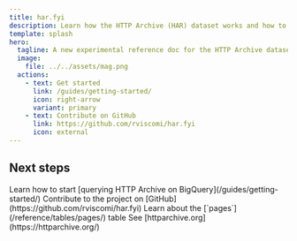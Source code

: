 ```yaml
---
title: har.fyi
description: Learn how the HTTP Archive (HAR) dataset works and how to use it to explore the state of the web.
template: splash
hero:
  tagline: A new experimental reference doc for the HTTP Archive dataset
  image:
    file: ../../assets/mag.png
  actions:
    - text: Get started
      link: /guides/getting-started/
      icon: right-arrow
      variant: primary
    - text: Contribute on GitHub
      link: https://github.com/rviscomi/har.fyi
      icon: external
---
```



## Next steps

<CardGrid stagger>
  <Card title="Start querying" icon="magnifier">
    Learn how to start [querying HTTP Archive on BigQuery](/guides/getting-started/)
  </Card>
  <Card title="Contribute to har.fyi" icon="pencil">
    Contribute to the project on [GitHub](https://github.com/rviscomi/har.fyi)
  </Card>
  <Card title="Analyze web pages" icon="information">
    Learn about the [`pages`](/reference/tables/pages/) table
  </Card>
  <Card title="Learn more about HTTP Archive" icon="external">
    See [httparchive.org](https://httparchive.org/)
  </Card>
</CardGrid>
